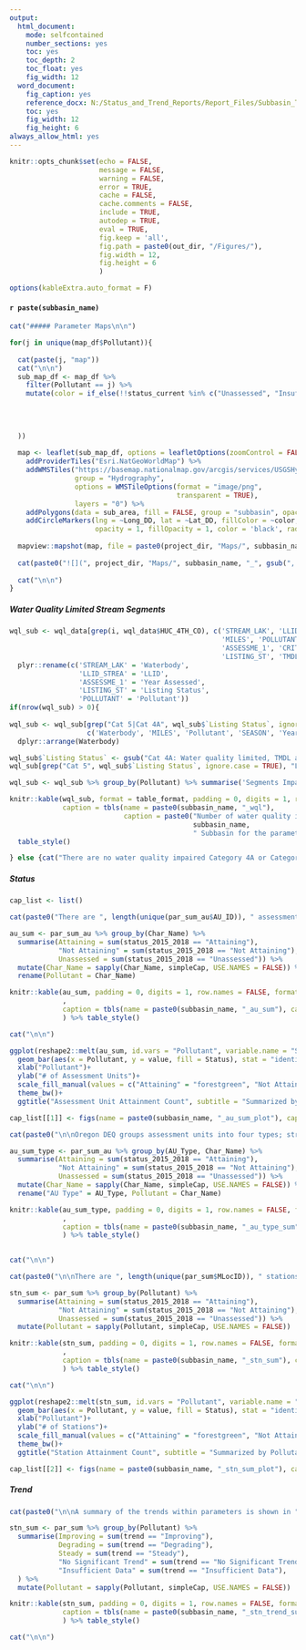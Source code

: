 ```yaml
---
output: 
  html_document:
    mode: selfcontained
    number_sections: yes
    toc: yes
    toc_depth: 2
    toc_float: yes
    fig_width: 12
  word_document: 
    fig_caption: yes
    reference_docx: N:/Status_and_Trend_Reports/Report_Files/Subbasin_Template.docx
    toc: yes 
    fig_width: 12
    fig_height: 6
always_allow_html: yes
---
```


```r
knitr::opts_chunk$set(echo = FALSE,
                      message = FALSE,
                      warning = FALSE,
                      error = TRUE,
                      cache = FALSE,
                      cache.comments = FALSE,
                      include = TRUE,
                      autodep = TRUE,
                      eval = TRUE,
                      fig.keep = 'all',
                      fig.path = paste0(out_dir, "/Figures/"),
                      fig.width = 12, 
                      fig.height = 6
                      )

options(kableExtra.auto_format = F)

```


#### `r paste(subbasin_name)`


```r

cat("##### Parameter Maps\n\n")

for(j in unique(map_df$Pollutant)){
  
  cat(paste(j, "map"))
  cat("\n\n")
  sub_map_df <- map_df %>% 
    filter(Pollutant == j) %>% 
    mutate(color = if_else(!!status_current %in% c("Unassessed", "Insufficient Data"),
                                                                                "lightgray",
                                                                                if_else(!!status_current == "Not Attaining",
                                                                                        "orange",
                                                                                        "green")
  ))
  
  map <- leaflet(sub_map_df, options = leafletOptions(zoomControl = FALSE)) %>% 
    addProviderTiles("Esri.NatGeoWorldMap") %>% 
    addWMSTiles("https://basemap.nationalmap.gov/arcgis/services/USGSHydroCached/MapServer/WmsServer",
                group = "Hydrography",
                options = WMSTileOptions(format = "image/png",
                                         transparent = TRUE),
                layers = "0") %>%
    addPolygons(data = sub_area, fill = FALSE, group = "subbasin", opacity = 1, weight = 3, color = "black", label = paste(basin, "subbasin")) %>%
    addCircleMarkers(lng = ~Long_DD, lat = ~Lat_DD, fillColor = ~color, stroke = TRUE, weight = 1, 
                     opacity = 1, fillOpacity = 1, color = 'black', radius = 4.5, label = ~color)
  
  mapview::mapshot(map, file = paste0(project_dir, "Maps/", subbasin_name, "_", gsub(",| ", "_", j), ".png"), remove_controls = c("zoomControl", "layersControl"))
  
  cat(paste0("![](", project_dir, "Maps/", subbasin_name, "_", gsub(",| ", "_", j), ".png)"), "\n")
  
  cat("\n\n")
}


```


##### Water Quality Limited Stream Segments 

```r

wql_sub <- wql_data[grep(i, wql_data$HUC_4TH_CO), c('STREAM_LAK', 'LLID_STREA', 
                                                    'MILES', 'POLLUTANT', 'SEASON', 
                                                    'ASSESSME_1', 'CRITERIA', 
                                                    'LISTING_ST', 'TMDL_INFO')] %>% 
  plyr::rename(c('STREAM_LAK' = 'Waterbody',
                 'LLID_STREA' = 'LLID',
                 'ASSESSME_1' = 'Year Assessed',
                 'LISTING_ST' = 'Listing Status',
                 'POLLUTANT' = 'Pollutant'))
if(nrow(wql_sub) > 0){
  
wql_sub <- wql_sub[grep("Cat 5|Cat 4A", wql_sub$`Listing Status`, ignore.case = TRUE), 
                   c('Waterbody', 'MILES', 'Pollutant', 'SEASON', 'Year Assessed', 'CRITERIA', 'Listing Status')] %>% 
  dplyr::arrange(Waterbody)

wql_sub$`Listing Status` <- gsub("Cat 4A: Water quality limited, TMDL approved", "Cat 4A", wql_sub$`Listing Status`)
wql_sub[grep("Cat 5", wql_sub$`Listing Status`, ignore.case = TRUE), "Listing Status"] <- "Cat 5"

wql_sub <- wql_sub %>% group_by(Pollutant) %>% summarise('Segments Impaired' = n())

knitr::kable(wql_sub, format = table_format, padding = 0, digits = 1, row.names = FALSE,
             caption = tbls(name = paste0(subbasin_name, "_wql"),
                            caption = paste0("Number of water quality impaired stream segments in the ", 
                                             subbasin_name,
                                             " Subbasin for the parameters assessed in this report. Impairments are summarized from the final 2012 303(d) integrated report."))) %>% 
  table_style()

} else {cat("There are no water quality impaired Category 4A or Category 5 stream segments in this subbasin.")}

```


##### Status

```r

cap_list <- list()

cat(paste0("There are ", length(unique(par_sum_au$AU_ID)), " assessment units within the ", subbasin_name, " subbasin that were included in this report. ", tbls(name = paste0(subbasin_name, "_au_sum"), display="cite"), " and ", figs(name = paste0(subbasin_name, "_au_sum_plot"), display="cite"), " summarizes the number of attaining, not attaining, and unassessed assessment units by parameter.\n\n"))

au_sum <- par_sum_au %>% group_by(Char_Name) %>% 
  summarise(Attaining = sum(status_2015_2018 == "Attaining"),
            "Not Attaining" = sum(status_2015_2018 == "Not Attaining"),
            Unassessed = sum(status_2015_2018 == "Unassessed")) %>% 
  mutate(Char_Name = sapply(Char_Name, simpleCap, USE.NAMES = FALSE)) %>% 
  rename(Pollutant = Char_Name)

knitr::kable(au_sum, padding = 0, digits = 1, row.names = FALSE, format = table_format
             ,
             caption = tbls(name = paste0(subbasin_name, "_au_sum"), caption = paste0("Summary of assessment unit status within the ", subbasin_name, " Subbasin."))
             ) %>% table_style()

cat("\n\n")

ggplot(reshape2::melt(au_sum, id.vars = "Pollutant", variable.name = "Status"))+
  geom_bar(aes(x = Pollutant, y = value, fill = Status), stat = "identity", position = "dodge")+
  xlab("Pollutant")+
  ylab("# of Assessment Units")+
  scale_fill_manual(values = c("Attaining" = "forestgreen", "Not Attaining" = "orange", "Unassessed" = "gray"))+
  theme_bw()+
  ggtitle("Assessment Unit Attainment Count", subtitle = "Summarized by Pollutant")

cap_list[[1]] <- figs(name = paste0(subbasin_name, "_au_sum_plot"), caption = paste0("Summary plot of assessment unit status within the ", subbasin_name, " Subbasin by parameter."))

cat(paste0("\n\nOregon DEQ groups assessment units into four types; streams, lakes, watershed units, or estuaries and bays. ", tbls(name = paste0(subbasin_name, "_au_type_sum"), display="cite"), " summarizes of the number of attaining, not attaining, and unassessed assessment units by parameter and assessment unit type.\n\n"))

au_sum_type <- par_sum_au %>% group_by(AU_Type, Char_Name) %>% 
  summarise(Attaining = sum(status_2015_2018 == "Attaining"),
            "Not Attaining" = sum(status_2015_2018 == "Not Attaining"),
            Unassessed = sum(status_2015_2018 == "Unassessed")) %>% 
  mutate(Char_Name = sapply(Char_Name, simpleCap, USE.NAMES = FALSE)) %>% 
  rename("AU Type" = AU_Type, Pollutant = Char_Name)

knitr::kable(au_sum_type, padding = 0, digits = 1, row.names = FALSE, format = table_format
             ,
             caption = tbls(name = paste0(subbasin_name, "_au_type_sum"), caption = paste0(subbasin_name, " Subbasin status summary of assessment units by type."))
             ) %>% table_style()
             

cat("\n\n")

cat(paste0("\n\nThere are ", length(unique(par_sum$MLocID)), " stations within the ", subbasin_name, " subbasin that were included in this report. ", tbls(name = paste0(subbasin_name, "_stn_sum"), display="cite"), " and ", figs(name = paste0(subbasin_name, "_stn_sum_plot"), display="cite"), " summarizes the number of attaining, not attaining, and unassessed stations by parameter.\n\n"))

stn_sum <- par_sum %>% group_by(Pollutant) %>% 
  summarise(Attaining = sum(status_2015_2018 == "Attaining"),
            "Not Attaining" = sum(status_2015_2018 == "Not Attaining"),
            Unassessed = sum(status_2015_2018 == "Unassessed")) %>% 
  mutate(Pollutant = sapply(Pollutant, simpleCap, USE.NAMES = FALSE))

knitr::kable(stn_sum, padding = 0, digits = 1, row.names = FALSE, format = table_format
             ,
             caption = tbls(name = paste0(subbasin_name, "_stn_sum"), caption = paste0("Summary of the status of stations within the ", subbasin_name, " Subbasin."))
             ) %>% table_style()

cat("\n\n")

ggplot(reshape2::melt(stn_sum, id.vars = "Pollutant", variable.name = "Status"))+
  geom_bar(aes(x = Pollutant, y = value, fill = Status), stat = "identity", position = "dodge")+
  xlab("Pollutant")+
  ylab("# of Stations")+
  scale_fill_manual(values = c("Attaining" = "forestgreen", "Not Attaining" = "orange", "Unassessed" = "gray"))+
  theme_bw()+
  ggtitle("Station Attainment Count", subtitle = "Summarized by Pollutant")

cap_list[[2]] <- figs(name = paste0(subbasin_name, "_stn_sum_plot"), caption = paste0("Summary plot of station status within the ", subbasin_name, " Subbasin by parameter."))

```

##### Trend

```r
cat(paste0("\n\nA summary of the trends within parameters is shown in ", tbls(name = paste0(subbasin_name, "_stn_trend_sum"), display="cite"), ". Note that trend requires significantly more data than status and may result in many stations with insufficient data for trend analysis.\n\n"))

stn_sum <- par_sum %>% group_by(Pollutant) %>% 
  summarise(Improving = sum(trend == "Improving"),
            Degrading = sum(trend == "Degrading"),
            Steady = sum(trend == "Steady"),
            "No Significant Trend" = sum(trend == "No Significant Trend"),
            "Insufficient Data" = sum(trend == "Insufficient Data"),
  ) %>% 
  mutate(Pollutant = sapply(Pollutant, simpleCap, USE.NAMES = FALSE))

knitr::kable(stn_sum, padding = 0, digits = 1, row.names = FALSE, format = table_format,
             caption = tbls(name = paste0(subbasin_name, "_stn_trend_sum"), caption = paste0("Subbasin Summary of trend results at stations across the ",subbasin_name, "."))
             ) %>% table_style()

cat("\n\n")
```

